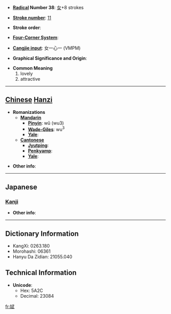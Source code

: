 * '''[[Wiktionary:Chinese radical index| Radical]] Number 38''': [[Wiktionary:Chinese radical index 女|女]]+8 strokes

* '''[[Wiktionary:Chinese total strokes index|Stroke number]]''': [[Wiktionary:Chinese total strokes index 11|11]]

* '''Stroke order''': 

* '''[[Wiktionary:Chinese four corner index|Four-Corner System]]''': 

* '''[[Wiktionary:Chinese Cangjie index|Cangjie input]]''': 女一心一 (VMPM)

* '''Graphical Significance and Origin''': 

* '''Common Meaning'''
*#lovely
*# attractive


----

== [[Chinese]] [[Hanzi]] ==

* '''Romanizations'''
** '''[[Mandarin]]'''
*** '''[[Pinyin]]''': wǔ (wu3)
*** '''[[Wade-Giles]]''': wu<sup>3</sup>
*** '''[[Yale]]''': 
** '''[[Cantonese]]'''
*** '''[[Jyutping]]''':
*** '''[[Penkyamp]]''': 
*** '''[[Yale]]''': 

* '''Other info''': 

----

==Japanese==
===[[Kanji]]===
{{kanji|on readings=[[ぶ]] (bu), [[む]] (mu)
|kun readings=[[こびる]] (kobiru)
}}

* '''Other info''':  

----

== Dictionary Information ==

* KangXi: 0263.180
* Morohashi: 06361
* Hanyu Da Zidian: 21055.040

== Technical Information ==

* '''Unicode''':
** Hex: 5A2C
** Decimal: 23084

[[fr:娬]]
